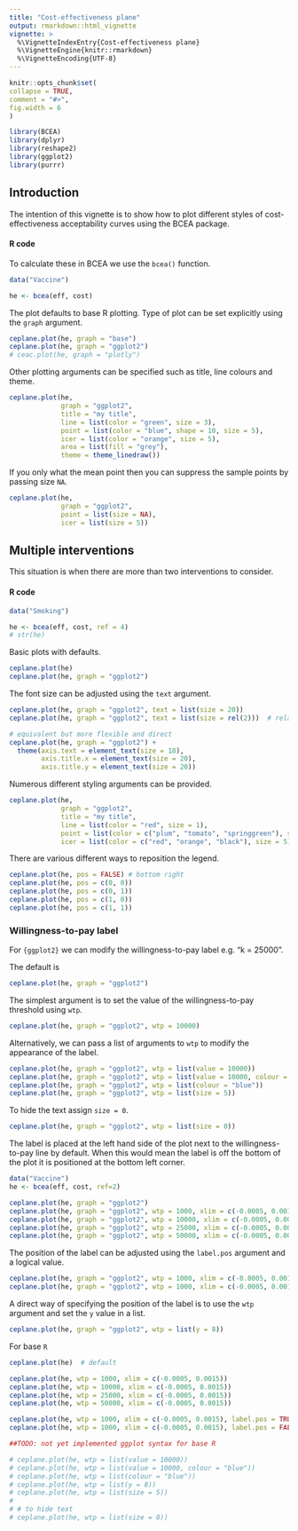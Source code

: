 ---
title: "Cost-effectiveness plane"
output: rmarkdown::html_vignette
vignette: >
  %\VignetteIndexEntry{Cost-effectiveness plane}
  %\VignetteEngine{knitr::rmarkdown}
  %\VignetteEncoding{UTF-8}
---

```{r, include = FALSE}
knitr::opts_chunk$set(
collapse = TRUE,
comment = "#>",
fig.width = 6
)
```

```{r setup, results='hide', message=FALSE, warning=FALSE, echo=FALSE}
library(BCEA)
library(dplyr)
library(reshape2)
library(ggplot2)
library(purrr)
```


## Introduction

The intention of this vignette is to show how to plot different styles of cost-effectiveness acceptability curves using the BCEA package.

#### R code

To calculate these in BCEA we use the `bcea()` function.

```{r}
data("Vaccine")

he <- bcea(eff, cost)
```

The plot defaults to base R plotting. Type of plot can be set explicitly using the `graph` argument.

```{r}
ceplane.plot(he, graph = "base")
ceplane.plot(he, graph = "ggplot2")
# ceac.plot(he, graph = "plotly")
```

Other plotting arguments can be specified such as title, line colours and theme.

```{r}
ceplane.plot(he,
             graph = "ggplot2",
             title = "my title",
             line = list(color = "green", size = 3),
             point = list(color = "blue", shape = 10, size = 5),
             icer = list(color = "orange", size = 5),
             area = list(fill = "grey"),
             theme = theme_linedraw())
```

If you only what the mean point then you can suppress the sample points by passing size `NA`.

```{r}
ceplane.plot(he,
             graph = "ggplot2",
             point = list(size = NA),
             icer = list(size = 5))
```

## Multiple interventions

This situation is when there are more than two interventions to consider.

#### R code

```{r}
data("Smoking")

he <- bcea(eff, cost, ref = 4)
# str(he)
```

Basic plots with defaults.

```{r}
ceplane.plot(he)
ceplane.plot(he, graph = "ggplot2")
```

The font size can be adjusted using the `text` argument.

```{r}
ceplane.plot(he, graph = "ggplot2", text = list(size = 20))
ceplane.plot(he, graph = "ggplot2", text = list(size = rel(2)))  # relative scaling, double size

# equivalent but more flexible and direct
ceplane.plot(he, graph = "ggplot2") +
  theme(axis.text = element_text(size = 18),
        axis.title.x = element_text(size = 20),
        axis.title.y = element_text(size = 20))
```

Numerous different styling arguments can be provided.

```{r}
ceplane.plot(he,
             graph = "ggplot2",
             title = "my title",
             line = list(color = "red", size = 1),
             point = list(color = c("plum", "tomato", "springgreen"), shape = 3:5, size = 2),
             icer = list(color = c("red", "orange", "black"), size = 5))
```

There are various different ways to reposition the legend.

```{r}
ceplane.plot(he, pos = FALSE) # bottom right
ceplane.plot(he, pos = c(0, 0))
ceplane.plot(he, pos = c(0, 1))
ceplane.plot(he, pos = c(1, 0))
ceplane.plot(he, pos = c(1, 1))
```

### Willingness-to-pay label

For `{ggplot2}` we can modify the willingness-to-pay label e.g. "k = 25000".

The default is

```{r}
ceplane.plot(he, graph = "ggplot2")
```

The simplest argument is to set the value of the willingness-to-pay threshold using `wtp`.

```{r}
ceplane.plot(he, graph = "ggplot2", wtp = 10000)
```

Alternatively, we can pass a list of arguments to `wtp` to modify the appearance of the label.

```{r}
ceplane.plot(he, graph = "ggplot2", wtp = list(value = 10000))
ceplane.plot(he, graph = "ggplot2", wtp = list(value = 10000, colour = "blue"))
ceplane.plot(he, graph = "ggplot2", wtp = list(colour = "blue"))
ceplane.plot(he, graph = "ggplot2", wtp = list(size = 5))
```

To hide the text assign `size = 0`.

```{r}
ceplane.plot(he, graph = "ggplot2", wtp = list(size = 0))
```

The label is placed at the left hand side of the plot next to the willingness-to-pay line by default. When this would mean the label is off the bottom of the plot it is positioned at the bottom left corner.

```{r}
data("Vaccine")
he <- bcea(eff, cost, ref=2)

ceplane.plot(he, graph = "ggplot2")
ceplane.plot(he, graph = "ggplot2", wtp = 1000, xlim = c(-0.0005, 0.0015))
ceplane.plot(he, graph = "ggplot2", wtp = 10000, xlim = c(-0.0005, 0.0015))
ceplane.plot(he, graph = "ggplot2", wtp = 25000, xlim = c(-0.0005, 0.0015))
ceplane.plot(he, graph = "ggplot2", wtp = 50000, xlim = c(-0.0005, 0.0015))
```

The position of the label can be adjusted using the `label.pos` argument and a logical value.

```{r}
ceplane.plot(he, graph = "ggplot2", wtp = 1000, xlim = c(-0.0005, 0.0015), label.pos = TRUE)
ceplane.plot(he, graph = "ggplot2", wtp = 1000, xlim = c(-0.0005, 0.0015), label.pos = FALSE)
```

A direct way of specifying the position of the label is to use the `wtp` argument and set the `y` value in a list.

```{r}
ceplane.plot(he, graph = "ggplot2", wtp = list(y = 8))
```

For base `R`

```{r}
ceplane.plot(he)  # default
```

```{r}
ceplane.plot(he, wtp = 1000, xlim = c(-0.0005, 0.0015))
ceplane.plot(he, wtp = 10000, xlim = c(-0.0005, 0.0015))
ceplane.plot(he, wtp = 25000, xlim = c(-0.0005, 0.0015))
ceplane.plot(he, wtp = 50000, xlim = c(-0.0005, 0.0015))
```

```{r}
ceplane.plot(he, wtp = 1000, xlim = c(-0.0005, 0.0015), label.pos = TRUE)
ceplane.plot(he, wtp = 1000, xlim = c(-0.0005, 0.0015), label.pos = FALSE)
```

```{r}
##TODO: not yet implemented ggplot syntax for base R

# ceplane.plot(he, wtp = list(value = 10000))
# ceplane.plot(he, wtp = list(value = 10000, colour = "blue"))
# ceplane.plot(he, wtp = list(colour = "blue"))
# ceplane.plot(he, wtp = list(y = 8))
# ceplane.plot(he, wtp = list(size = 5))
# 
# # to hide text
# ceplane.plot(he, wtp = list(size = 0))
```

<!-- ```{r} -->

<!-- ceac.plot(he, graph = "ggplot2", pos = c(0, 0)) -->

<!-- ceac.plot(he, graph = "ggplot2", pos = c(0, 1)) -->

<!-- ceac.plot(he, graph = "ggplot2", pos = c(1, 0)) -->

<!-- ceac.plot(he, graph = "ggplot2", pos = c(1, 1)) -->

<!-- ``` -->

<!-- Define colour palette. -->

<!-- ```{r} -->

<!-- mypalette <- RColorBrewer::brewer.pal(3, "Accent") -->

<!-- ceac.plot(he, -->

<!--           graph = "base", -->

<!--           title = "my title", -->

<!--           line = list(colors = mypalette), -->

<!--           pos = FALSE) -->

<!-- ceac.plot(he, -->

<!--           graph = "ggplot2", -->

<!--           title = "my title", -->

<!--           line = list(colors = mypalette), -->

<!--           pos = FALSE) -->

<!-- ``` -->

<!-- ### Pair-wise comparisons -->

<!-- Again, without loss of generality, if we assume that we are interested in intervention $i=1$, the we wish to calculate -->

<!-- $$ -->

<!-- p(NB_1 = \max\{NB_i : i \in S\} | k) -->

<!-- $$ -->

<!-- This can be approximated by the following. -->

<!-- $$ -->

<!-- \frac{1}{N} \sum_j^N \prod_{i \in S} \mathbb{I} (k \Delta e_{1,i}^j - \Delta c_{1,i}^j) -->

<!-- $$ -->

<!-- #### R code -->

<!-- In BCEA we first we must determine all combinations of paired interventions using the `multi.ce()` function. -->

<!-- ```{r} -->

<!-- he <- multi.ce(he) -->

<!-- ``` -->

<!-- We can use the same plotting calls as before i.e. `ceac.plot()` and BCEA will deal with the pairwise situation appropriately. -->

<!-- Note that in this case the probabilities at a given willingness to pay sum to 1. -->

<!-- ```{r} -->

<!-- ceac.plot(he, graph = "base") -->

<!-- ceac.plot(he, -->

<!--           graph = "base", -->

<!--           title = "my title", -->

<!--           line = list(colors = "green"), -->

<!--           pos = FALSE) -->

<!-- mypalette <- RColorBrewer::brewer.pal(4, "Dark2") -->

<!-- ceac.plot(he, -->

<!--           graph = "base", -->

<!--           title = "my title", -->

<!--           line = list(colors = mypalette), -->

<!--           pos = c(0,1)) -->

<!-- ``` -->

<!-- ```{r} -->

<!-- ceac.plot(he, -->

<!--           graph = "ggplot2", -->

<!--           title = "my title", -->

<!--           line = list(colors = mypalette), -->

<!--           pos = c(0,1)) -->

<!-- ``` -->

<!-- ```{r echo=FALSE} -->

<!-- # create output docs -->

<!-- # rmarkdown::render(input = "vignettes/ceac.Rmd", output_format = "pdf_document", output_dir = "vignettes") -->

<!-- # rmarkdown::render(input = "vignettes/ceac.Rmd", output_format = "html_document", output_dir = "vignettes") -->

<!-- ``` -->
